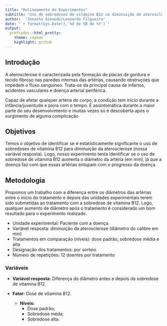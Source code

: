 ---
title: "Delineamento de Experimentos"
subtitle: "Uso de sobredoses de vitamina B12 na diminuição de aterosclerose, em pacientes com a doença."
author:  "Jonatha Azevedo/Leonardo Filgueira"
date: "`r format(Sys.Date(),'%d de %B de %Y')`"
output:
  prettydoc::html_pretty:
    theme: cayman
    highlight: github
---






## Introdução

A aterosclerose é caracterizada pela formação de placas de gordura e tecido fibroso nas paredes internas das artérias, causando obstruções que impedem o fluxo sanguíneo. Trata-se da principal causa de infartos, acidentes vasculares e doença arterial periférica.

Capaz de afetar qualquer artéria do corpo, a condição tem início durante a infância/juventude e piora com o tempo. É assintomática durante a maior parte do seu desenvolvimento e muitas vezes só é descoberta após o surgimento de alguma complicação

## Objetivos


Temos o objetivo de identificar se é estatisticamente significante o uso de sobredoses de vitamina B12 para diminuição da aterosclerose (nossa variável resposta). Logo, nosso experimento tenta identificar se o uso de sobredose de vitamina B12 aumenta o diâmetro da artéria (em mm), já que a doença faz com que essas artérias entupam com o progresso da doença.

## Metodologia 

Propomos um trabalho com a diferença entre os diâmetros das artérias entre o início do tratamento e depois das unidades experimentais terem sido submetidas ao tratamento com a sobredose de vitamina B12. Logo, qualquer aumento de diâmetro após o tratamento é considerado um bom resultado para o experimento realizado.



  - Unidade experimental: Paciente com a doença.
  - Variável resposta: diminuição da aterosclerose (diâmetro do calibre em mm)
  - Tratamentos em comparação (níveis): dose padrão, sobredose média e alta
  - Designação dos tratamentos: por sorteio
  - Número de repetições: 12 doentes por tratamento

### Variáveis

- **Variável resposta:** Diferença do diâmetro antes e depois da sobredose de vitamina B12.

- **Fator**: Dose de vitamina B12.
    - **Níveis:**
        - Dose padrão;
        - Sobredose méda;
        - Sobredose alta.
        